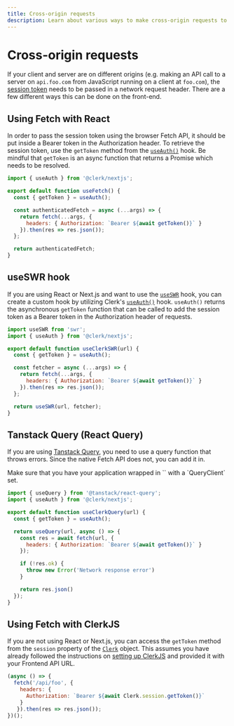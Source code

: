 ```yaml
---
title: Cross-origin requests
description: Learn about various ways to make cross-origin requests to the backend using the Clerk SDK.
---
```


# Cross-origin requests

If your client and server are on different origins (e.g. making an API call to a server on `api.foo.com` from JavaScript running on a client at `foo.com`), the [session token](/docs/backend-requests/resources/session-tokens) needs to be passed in a network request header. There are a few different ways this can be done on the front-end.

## Using Fetch with React

In order to pass the session token using the browser Fetch API, it should be put inside a Bearer token in the Authorization header. To retrieve the session token, use the `getToken` method from the [`useAuth()`](/docs/references/react/use-auth) hook. Be mindful that `getToken` is an async function that returns a Promise which needs to be resolved.

```js
import { useAuth } from '@clerk/nextjs';

export default function useFetch() {
  const { getToken } = useAuth();

  const authenticatedFetch = async (...args) => {
    return fetch(...args, {
      headers: { Authorization: `Bearer ${await getToken()}` }
    }).then(res => res.json());
  };

  return authenticatedFetch;
}
```

## useSWR hook

If you are using React or Next.js and want to use the [`useSWR`](https://swr.vercel.app/) hook, you can create a custom hook by utilizing Clerk's [`useAuth()`](/docs/references/react/use-auth) hook. `useAuth()` returns the asynchronous `getToken` function that can be called to add the session token as a Bearer token in the Authorization header of requests.

```js
import useSWR from 'swr';
import { useAuth } from '@clerk/nextjs';

export default function useClerkSWR(url) {
  const { getToken } = useAuth();

  const fetcher = async (...args) => {
    return fetch(...args, {
      headers: { Authorization: `Bearer ${await getToken()}` }
    }).then(res => res.json());
  };

  return useSWR(url, fetcher);
}
```

## Tanstack Query (React Query)

If you are using [Tanstack Query](https://tanstack.com/query/v4/docs/react/overview), you need to use a query function that throws errors. Since the native Fetch API does not, you can add it in.

<Callout type="warning">
  Make sure that you have your application wrapped in `<QueryClientProvider />` with a `QueryClient` set.
</Callout>

```js
import { useQuery } from '@tanstack/react-query';
import { useAuth } from '@clerk/nextjs';

export default function useClerkQuery(url) {
  const { getToken } = useAuth();

  return useQuery(url, async () => {
    const res = await fetch(url, {
      headers: { Authorization: `Bearer ${await getToken()}` }
    });

    if (!res.ok) {
      throw new Error('Network response error')
    }

    return res.json()
  });
}
```

## Using Fetch with ClerkJS

If you are not using React or Next.js, you can access the `getToken` method from the `session` property of the [`Clerk`](/docs/references/javascript/clerk/clerk) object. This assumes you have already followed the instructions on [setting up ClerkJS](/docs/references/javascript/overview) and provided it with your Frontend API URL.

```js
(async () => {
  fetch('/api/foo', { 
    headers: { 
      Authorization: `Bearer ${await Clerk.session.getToken()}` 
    } 
   }).then(res => res.json());
})();
```

